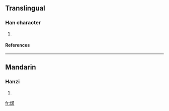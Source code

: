 ==Translingual==
===Han character===
{{Han char|rn=86|rad=火|as=13|sn=17|four=9482<sub>7</sub>|canj=火廿田月 (FTWB)}}
# {{defn|Han|sort=火13}}
====References====
{{Han ref|kx=0684.280|dkj=19466|hdz=32240.080|uh=71E4|ud=29156|bh=ED60|bd=60768}}

----
==Mandarin==
===Hanzi===
{{cmn-hanzi|pin=[[tài]] (tai4)|wg=t'ai<sup>4</sup>}}
# {{defn|Mandarin}}

[[fr:燤]]